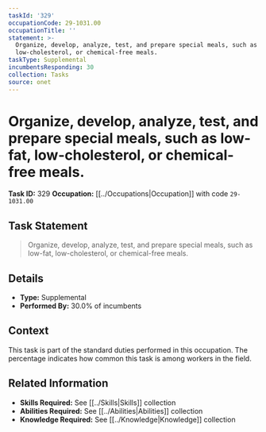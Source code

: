 ```yaml
---
taskId: '329'
occupationCode: 29-1031.00
occupationTitle: ''
statement: >-
  Organize, develop, analyze, test, and prepare special meals, such as low-fat,
  low-cholesterol, or chemical-free meals.
taskType: Supplemental
incumbentsResponding: 30
collection: Tasks
source: onet
---
```

# Organize, develop, analyze, test, and prepare special meals, such as low-fat, low-cholesterol, or chemical-free meals.

**Task ID:** 329
**Occupation:** [[../Occupations|Occupation]] with code `29-1031.00`

## Task Statement

> Organize, develop, analyze, test, and prepare special meals, such as low-fat, low-cholesterol, or chemical-free meals.

## Details

- **Type:** Supplemental
- **Performed By:** 30.0% of incumbents

## Context

This task is part of the standard duties performed in this occupation. The percentage indicates how common this task is among workers in the field.

## Related Information

- **Skills Required:** See [[../Skills|Skills]] collection
- **Abilities Required:** See [[../Abilities|Abilities]] collection
- **Knowledge Required:** See [[../Knowledge|Knowledge]] collection
